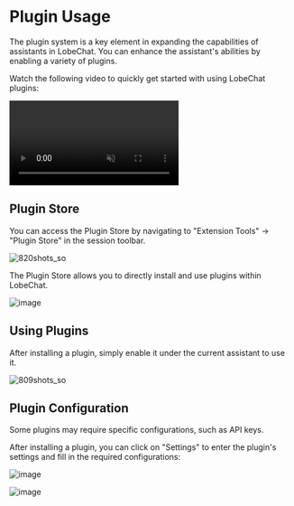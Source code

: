 # Plugin Usage

The plugin system is a key element in expanding the capabilities of assistants in LobeChat. You can enhance the assistant's abilities by enabling a variety of plugins.

Watch the following video to quickly get started with using LobeChat plugins:

<video
muted
controls
loop
autoPlay
src="https://github.com/lobehub/lobe-chat/assets/28616219/94d4c312-1699-4e24-8782-138883678c9e">
</video>

## Plugin Store

You can access the Plugin Store by navigating to "Extension Tools" -> "Plugin Store" in the session toolbar.

![820shots\_so](https://github.com/lobehub/lobe-chat/assets/28616219/ab4e60d0-1293-49ac-8798-cb29b3b789e6)

The Plugin Store allows you to directly install and use plugins within LobeChat.

![image](https://github.com/lobehub/lobe-chat/assets/28616219/d7a5d821-116f-4be6-8a1a-38d81a5ea0ea)

## Using Plugins

After installing a plugin, simply enable it under the current assistant to use it.

![809shots\_so](https://github.com/lobehub/lobe-chat/assets/28616219/76ab1ae7-a4f9-4285-8ebd-45b90251aba1)

## Plugin Configuration

Some plugins may require specific configurations, such as API keys.

After installing a plugin, you can click on "Settings" to enter the plugin's settings and fill in the required configurations:

![image](https://github.com/lobehub/lobe-chat/assets/28616219/10eb3023-4528-4b06-8092-062e7b3865cc)

![image](https://github.com/lobehub/lobe-chat/assets/28616219/ab2e4c25-4b11-431b-9266-442d8b14cb41)

